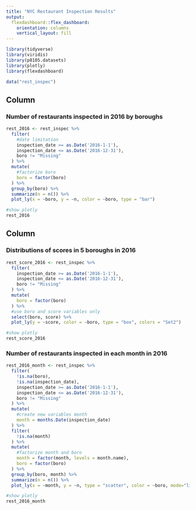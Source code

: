 ```yaml
---
title: "NYC Restaurant Inspection Results"
output: 
  flexdashboard::flex_dashboard:
    orientation: columns
    vertical_layout: fill
---
```


```r
library(tidyverse)
library(viridis)
library(p8105.datasets)
library(plotly)
library(flexdashboard)
```

```r
data("rest_inspec")
```

Column {data-width=650}
-----------------------------------------------------------------------

### Number of restaurants inspected in 2016 by boroughs

```r
rest_2016 <- rest_inspec %>%
  filter(
    #date limitation
    inspection_date >= as.Date('2016-1-1'),
    inspection_date <= as.Date('2016-12-31'),
    boro != "Missing"
  ) %>%
  mutate(
    #factorize boro
    boro = factor(boro)
  ) %>%
  group_by(boro) %>%
  summarize(n = n()) %>%
  plot_ly(x = ~boro, y = ~n, color = ~boro, type = "bar")

#show plotly
rest_2016
```

Column {data-width=350}
-----------------------------------------------------------------------

### Distributions of scores in 5 boroughs in 2016

```r
rest_score_2016 <- rest_inspec %>%
  filter(
    inspection_date >= as.Date('2016-1-1'),
    inspection_date <= as.Date('2016-12-31'),
    boro != "Missing"
  ) %>%
  mutate(
    boro = factor(boro)
  ) %>%
  #use boro and score variables only
  select(boro, score) %>%
  plot_ly(y = ~score, color = ~boro, type = "box", colors = "Set2")

#show plotly
rest_score_2016
```

### Number of restaurants inspected in each month in 2016

```r
rest_2016_month <- rest_inspec %>%
  filter(
    !is.na(boro),
    !is.na(inspection_date),
    inspection_date >= as.Date('2016-1-1'),
    inspection_date <= as.Date('2016-12-31'),
    boro != "Missing"
  ) %>%
  mutate(
    #create new variables month
    month = months.Date(inspection_date)
  ) %>%
  filter(
    !is.na(month)
  ) %>%
  mutate(
    #factorize month and boro
    month = factor(month, levels = month.name),
    boro = factor(boro)
  ) %>%
  group_by(boro, month) %>%
  summarize(n = n()) %>%
  plot_ly(x = ~month, y = ~n, type = "scatter", color = ~boro, mode="lines+markers")

#show plotly
rest_2016_month
```